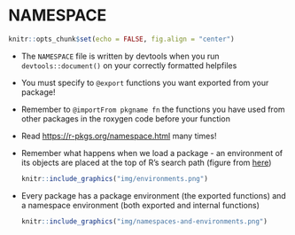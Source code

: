 # NAMESPACE

```r
knitr::opts_chunk$set(echo = FALSE, fig.align = "center")
```
  
- The `NAMESPACE` file is written by devtools when you run `devtools::document()` on your correctly formatted helpfiles
- You must specify to `@export` functions you want exported from your package!
- Remember to `@importFrom pkgname fn` the functions you have used from other packages in the roxygen code before your function
- Read <https://r-pkgs.org/namespace.html> many times!
- Remember what happens when we load a package - an environment of its objects are placed at the top of R's search path (figure from [here](https://adv-r.hadley.nz/environments.html#special-environments))  
  ```r
  knitr::include_graphics("img/environments.png")
  ```
- Every package has a package environment (the exported functions) and a namespace environment (both exported and internal functions)
  ```r
  knitr::include_graphics("img/namespaces-and-environments.png")
  ```
